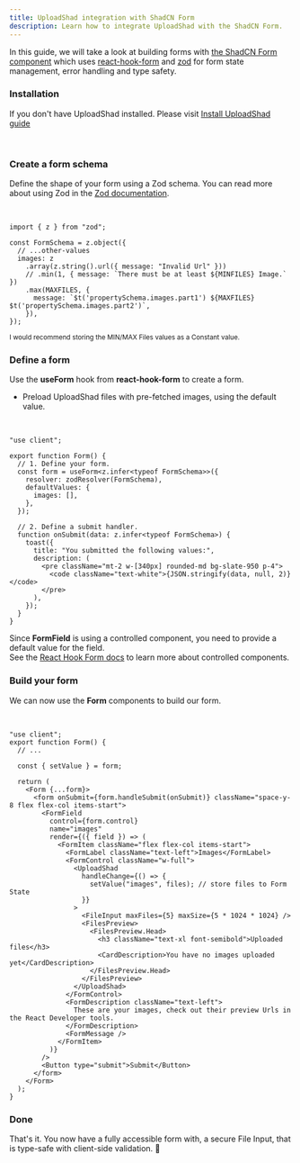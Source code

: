 ```yaml
---
title: UploadShad integration with ShadCN Form
description: Learn how to integrate UploadShad with the ShadCN Form.
---
```


In this guide, we will take a look at building forms with [the ShadCN Form component](https://ui.shadcn.com/docs/components/form)
which uses [react-hook-form](https://react-hook-form.com/) and [zod](https://zod.dev)
for form state management, error handling and type safety.

<Steps>

### Installation

If you don't have UploadShad installed. Please visit [Install UploadShad guide](/Installation)

<br />

### Create a form schema

Define the shape of your form using a Zod schema. You can read more about using Zod in the [Zod documentation](https://zod.dev).

<br />

```tsx showLineNumbers {3,5-7}
import { z } from "zod";

const FormSchema = z.object({
  // ...other-values
  images: z
    .array(z.string().url({ message: "Invalid Url" }))
    // .min(1, { message: `There must be at least ${MINFILES} Image.` })
    .max(MAXFILES, {
      message: `$t('propertySchema.images.part1') ${MAXFILES} $t('propertySchema.images.part2')`,
    }),
});
```

<small>I would recommend storing the MIN/MAX Files values as a Constant value.</small>

### Define a form

Use the **useForm** hook from **react-hook-form** to create a form.

- Preload UploadShad files with pre-fetched images, using the default value.

<br />

```tsx showLineNumbers {3-4,14-20,22-27}
"use client";

export function Form() {
  // 1. Define your form.
  const form = useForm<z.infer<typeof FormSchema>>({
    resolver: zodResolver(FormSchema),
    defaultValues: {
      images: [],
    },
  });

  // 2. Define a submit handler.
  function onSubmit(data: z.infer<typeof FormSchema>) {
    toast({
      title: "You submitted the following values:",
      description: (
        <pre className="mt-2 w-[340px] rounded-md bg-slate-950 p-4">
          <code className="text-white">{JSON.stringify(data, null, 2)}</code>
        </pre>
      ),
    });
  }
}
```

Since **FormField** is using a controlled component, you need to provide a default value for the field.  
See the [React Hook Form docs](https://react-hook-form.com/docs/usecontroller) to learn more about controlled components.

### Build your form

We can now use the **Form** components to build our form.

<br />

```tsx showLineNumbers {7-17,28-50}
"use client";
export function Form() {
  // ...

  const { setValue } = form;

  return (
    <Form {...form}>
      <form onSubmit={form.handleSubmit(onSubmit)} className="space-y-8 flex flex-col items-start">
        <FormField
          control={form.control}
          name="images"
          render={({ field }) => (
            <FormItem className="flex flex-col items-start">
              <FormLabel className="text-left">Images</FormLabel>
              <FormControl className="w-full">
                <UploadShad
                  handleChange={() => {
                    setValue("images", files); // store files to Form State
                  }}
                >
                  <FileInput maxFiles={5} maxSize={5 * 1024 * 1024} />
                  <FilesPreview>
                    <FilesPreview.Head>
                      <h3 className="text-xl font-semibold">Uploaded files</h3>
                      <CardDescription>You have no images uploaded yet</CardDescription>
                    </FilesPreview.Head>
                  </FilesPreview>
                </UploadShad>
              </FormControl>
              <FormDescription className="text-left">
                These are your images, check out their preview Urls in the React Developer tools.
              </FormDescription>
              <FormMessage />
            </FormItem>
          )}
        />
        <Button type="submit">Submit</Button>
      </form>
    </Form>
  );
}
```

### Done

That's it. You now have a fully accessible form with, a secure File Input, that is type-safe with client-side validation. 🎊

</Steps>
